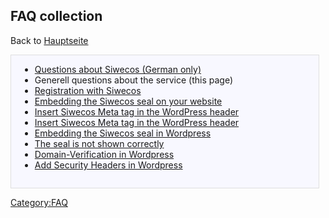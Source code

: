 == FAQ collection ==

Back to [[Hauptseite]]

<div style="margin: 0; margin-right:10px; border: 1px solid #dfdfdf; padding: 0 1em 1em 1em; background-color:#F8F8FF; align:right;">
* [https://siwecos.de/ueber-das-projekt/ Questions about Siwecos (German only)]
* Generell questions about the service (this page)
* [[Registration-with-Siwecos/EN|Registration with Siwecos]]
* [[Siwecos-Seal/EN|Embedding the Siwecos seal on your website]]
* [[Wordpress-Header/EN|Insert Siwecos Meta tag in the WordPress header]]
* [[Jimdo-Header/EN|Insert Siwecos Meta tag in the WordPress header]]
* [[WordPress_Embed_Seal/EN|Embedding the Siwecos seal in Wordpress]] 
* [[The_Siwecos_seal_is_not_shown/EN|The seal is not shown correctly]]
* [[Domain-Verification-Wordpress/EN|Domain-Verification in Wordpress]]
* [[Wordpress-Security-Headers/EN|Add Security Headers in Wordpress]]
</div>


[[Category:FAQ]]